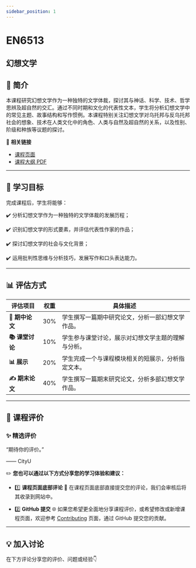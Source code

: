 ```yaml
---
sidebar_position: 1
---
```


# EN6513
## 幻想文学

## **📘 简介**
本课程研究幻想文学作为一种独特的文学体裁，探讨其与神话、科学、技术、哲学思辨及超自然的交汇。通过不同时期和文化的代表性文本，学生将分析幻想文学中的常见主题、故事结构和写作惯例。本课程特别关注幻想文学对乌托邦与反乌托邦社会的想象、技术在人类文化中的角色、人类与自然及超自然的关系，以及性别、阶级和种族等议题的探讨。

🔗 **相关链接**
- [课程页面](https://www.cityu.edu.hk/catalogue/pg/202526/course/EN6513.htm)
- [课程大纲 PDF](https://www.cityu.edu.hk/catalogue/pg/202526/course/EN6513.pdf)

---

## **🎯 学习目标**

完成课程后，学生将能够：

✔️ 分析幻想文学作为一种独特的文学体裁的发展历程；

✔️ 识别幻想文学的形式要素，并评估代表性作家的作品；

✔️ 探讨幻想文学的社会与文化背景；

✔️ 运用批判性思维与分析技巧，发展写作和口头表达能力。

---

## **📊 评估方式**

| **评估项目**            | **权重** | **具体描述**                                                                                     |
|------------------------|---------|-----------------------------------------------------------------------------------------------|
| **📝 期中论文**         | 30%     | 学生撰写一篇期中研究论文，分析一部幻想文学作品。                                                    |
| **📚 课堂讨论**          | 10%     | 学生参与课堂讨论，展示对幻想文学主题的理解与分析。                                                   |
| **📊 展示**             | 20%     | 学生完成一个与课程模块相关的短展示，分析指定文本。                                                    |
| **✍️ 期末论文**          | 40%     | 学生撰写一篇期末研究论文，分析多部幻想文学作品。                                                     |

---

## **💬 课程评价**

### ✨ **精选评价**
<div className={commentStyles.commentBox}>
    <p className={commentStyles.commentText}>
        “期待你的评价。”
    </p>
    <p className={commentStyles.commentAuthor}>—— CityU</p>
</div>

✏️ **您也可以通过以下方式分享您的学习体验和建议：**

- 1️⃣ **课程页面底部评论**
💬 在课程页面底部直接提交您的评论，我们会审核后将其收录到网站中。

- 2️⃣ **GitHub 提交**
🌐 如果您希望更全面地分享课程评价，或希望修改或新增课程页面，欢迎参考 [Contributing](/contributing) 页面，通过 GitHub 提交您的贡献。

---

## **💡 加入讨论**

在下方评论分享您的评价、问题或经验👇
<Utterances />
